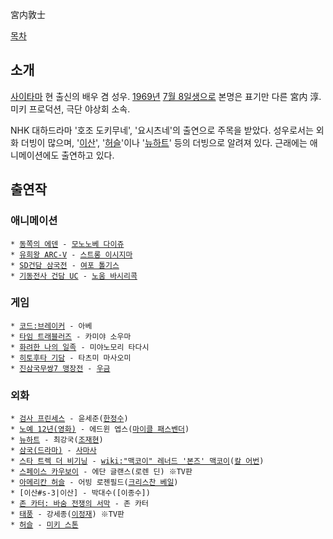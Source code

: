 宮内敦士

[[목차]]
== 소개 ==
[[사이타마]] 현 출신의 배우 겸 성우. [[1969년]] [[7월 8일]]생으로 본명은 표기만 다른 宮内 淳. 미키 프로덕션, 극단 야상회 소속.

NHK 대하드라마 '호조 도키무네', '요시츠네'의 출연으로 주목을 받았다. 성우로서는 외화 더빙이 많으며, '[[이산]]', '[[허슬]]'이나 '[[뉴하트]]' 등의 더빙으로 알려져 있다. 근래에는 애니메이션에도 출연하고 있다.

== 출연작 ==
=== 애니메이션 ===
 * [[동쪽의 에덴]] - [[모노노베 다이쥬]]
 * [[유희왕 ARC-V]] - [[스트롱 이시지마]]
 * [[SD건담 삼국전]] - [[여포 톨기스]]
 * [[기동전사 건담 UC]] - [[노움 바시리콕]]

=== 게임 ===
 * [[코드:브레이커]] - 아베
 * [[타임 트래블러즈]] - 카미야 소우마
 * [[화려한 나의 일족]] - 미야노모리 타다시
 * [[히토후타 기담]] - 타츠미 마사오미
 * [[진삼국무쌍7 맹장전]] - [[우금]]

=== 외화 ===
 * [[검사 프린세스]] - 윤세준([[한정수]])
 * [[노예 12년(영화)]] - 에드윈 엡스([[마이클 패스벤더]])
 * [[뉴하트]] - 최강국([[조재현]])
 * [[삼국(드라마)]] - [[사마사]]
 * [[스타 트렉 더 비기닝]] - [[wiki:"맥코이" 레너드 '본즈' 맥코이]]([[칼 어번]])
 * [[스페이스 카우보이]] - 에단 글랜스(로렌 딘) ※TV판
 * [[아메리칸 허슬]] - 어빙 로젠필드([[크리스찬 베일]])
 * [이산#s-3|이산] - 박대수([이종수])
 * [[존 카터: 바숨 전쟁의 서막]] - 존 카터
 * [[태풍]] - 강세종([[이정재]]) ※TV판
 * [[허슬]] - [[미키 스톤]]
